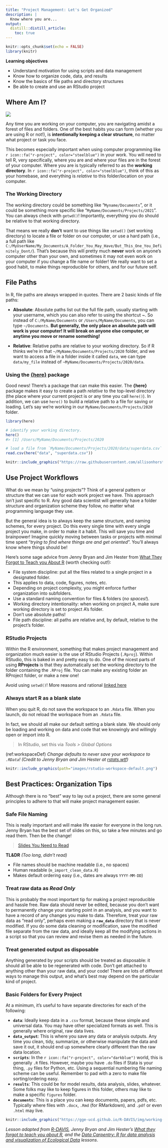 ```yaml
---
title: "Project Management: Let's Get Organized"
description: | 
  Know where you are...
output: 
  distill::distill_article:
    toc: true
---
```


```r

knitr::opts_chunk$set(echo = FALSE)
library(knitr)

```

:::obj

**Learning objectives**
 
 - Understand motivation for using scripts and data management
 - Know how to organize code, data, and results
 - Know the basics of file paths and directory structures
 - Be able to create and use an RStudio project
 
:::

## Where Am I?

![](https://upload.wikimedia.org/wikipedia/commons/3/39/Messy_storage_room_with_boxes.jpg)

Any time you are working on your computer, you are navigating amidst a forest of files and folders. One of the best habits you can form (whether you are using R or not!), is **intentionally keeping a clear structure**, no matter what project or task you face.

This becomes especially important when using computer programming like `r icon::fa("r-project", color="steelblue")` in your work. You will need to tell R, very specifically, where you are and where your files are in the forest of your computer. Where you are is typically referred to as the **working directory**. In `r icon::fa("r-project", color="steelblue")`, think of this as your homebase, and everything is *relative* to this folder/location on your computer.

### The Working Directory

The working directory could be something like "`Myname/Documents`", or it could be something more specific like  "`MyName/Documents/Projects/2021`". You can always check with `getwd()`! Importantly, everything you do should be relative to that working directory. 

That means we really **don't** want to use things like `setwd()` (set working directory) to locate a file or folder on our computer, or use a hard path (i.e., a full path like `C:/MyUserName/My_Documents/A_Folder_You_May_Have/But_This_One_You_Definitely_Dont/`). That's because this will pretty much **never** work on anyone's computer other than your own, and sometimes it may not even work on your computer if you change a file name or folder! We really want to set a good habit, to make things reproducible for others, and for our future self. 

## File Paths

In R, file paths are always wrapped in quotes. There are 2 basic kinds of file paths: 
 
 - **Absolute**: Absolute paths list out the full file path, usually starting with your username, which you can also refer to using the shortcut ~. So instead of `C:/MyName/Documents` or `/Users/MyName/Documents`, you can type `~/Documents`. **But generally, the only place an absolute path will work is your computer! It will break on anyone else computer, or anytime you move or rename something!**
 
 - **Relative**: Relative paths are relative to your working directory. So if R thinks we’re in that `~/MyName/Documents/Projects/2020` folder, and we want to access a file in a folder inside it called `data`, we can type `data/my_file` instead of `~MyName/Documents/Projects/2020/data`. 


### Using the **[{here}](https://here.r-lib.org/)** package

Good news! There's a package that can make this easier. The **{here}** package makes it easy to create a path *relative* to the top-level directory (the place where your current project is or any time you call `here()`). In addition, we can use `here()` to build a relative path to a file for saving or loading. Let's say we're working in our `MyName/Documents/Projects/2020` folder.

```r

library(here)

# identify your working directory.
here()
#> [1] /Users/MyName/Documents/Projects/2020

# load a file from `MyName/Documents/Projects/2020/data/superdata.csv`
read.csv(here("data", "superdata.csv"))


```


```r

knitr::include_graphics("https://raw.githubusercontent.com/allisonhorst/stats-illustrations/master/rstats-artwork/here.png")

```

## Use Project Workflows

What do we mean by "using projects"? Think of a general pattern or structure that we can use for each work project we have. This approach isn't just specific to R. Any good data scientist will generally have a folder structure and organization scheme they follow, no matter what programming language they use.

But the general idea is to always keep the same structure, and naming schemes, for every project. Do this every single time with every single project you make, in order to make it a habit. This will save you time and brainpower! Imagine quickly moving between tasks or projects with minimal time spent "*trying to find where things are and get oriented*". You'll always know where things should be!

Here's some sage advice from Jenny Bryan and Jim Hester from [What They Forgot to Teach you About R](https://rstats.wtf/) (worth checking out!):

 - File system discipline: put all the files related to a single project in a designated folder.
 - This applies to data, code, figures, notes, etc.
 - Depending on project complexity, you might enforce further organization into subfolders.
 - Use a standard naming convention for files & folders (*no spaces!*).
 - Working directory intentionality: when working on project A, make sure working directory is set to project A’s folder.
 - Don't use absolute paths!
 - File path discipline: all paths are relative and, by default, relative to the project’s folder.

### RStudio Projects

Within the R environment, something that makes project management and organization much easier is the use of RStudio Projects (`.Rproj`). Within RStudio, this is baked in and pretty easy to do. One of the nicest parts of using **RProjects** is that they automatically set the working directory to the folder containing the `.RProj` file. You can make any existing folder an RProject folder, or make a new one!

<aside> Avoid using `setwd()`! More reasons and rational [linked here](https://rstats.wtf/project-oriented-workflow.html#setwd) </aside>

### Always start R as a blank slate

When you quit R, do not save the workspace to an `.Rdata` file. When you launch, do not reload the workspace from an `.Rdata` file.

In fact, we should all make our default setting a blank slate. We should only be loading and working on data and code that we knowingly and willingly open or import into R.

 > In RStudio, set this via *Tools > Global Options*
 
(ref:workspaceDef) *Change defaults to never save your workspace to `.RData`! (Credit to Jenny Bryan and Jim Hester at [rstats.wtf](https://rstats.wtf/save-source.html))*

```r

knitr::include_graphics(path="images/rstudio-workspace-default.png")


``` 

## Best Practices: Organization Tips

Although there is no “best” way to lay out a project, there are some general principles to adhere to that will make project management easier. 

### Safe File Naming

This is really important and will make life easier for everyone in the long run. Jenny Bryan has the best set of slides on this, so take a few minutes and go read them. Then be the change!

 > [Slides You Need to Read](https://speakerdeck.com/jennybc/how-to-name-files)
 
**TL&DR** *(Too long, didn't read)*
 
 - File names should be machine readable (i.e., no spaces)
 - Human readable (`m_import_clean_data.R`)
 - Makes default ordering easy (i.e., dates are always `YYYY-MM-DD`)

### Treat raw data as *Read Only*

This is probably the most important tip for making a project reproducible and hassle free. Raw data should never be edited, because you don't want to permanently change your starting point in an analysis, and you want to have a record of any changes you make to data. Therefore, treat your raw data as “read only”, perhaps even making a **`raw_data`** directory that is never modified. If you do some data cleaning or modification, save the modified file separate from the raw data, and ideally keep all the modifying actions in a script so that you can review and revise them as needed in the future.

### Treat generated output as disposable

Anything generated by your scripts should be treated as disposable: it should all be able to be regenerated with code. Don't get attached to anything other than your raw data, and your code! There are lots of different ways to manage this output, and what’s best may depend on the particular kind of project. 

### Basic Folders for Every Project

At a minimum, it’s useful to have separate directories for each of the following:

 - **`data`**: Ideally keep data in a `.csv` format, because these simple and universal data. You may have other specialized formats as well. This is generally where original, raw data lives.
 - **`data_output`**: This is where you save any data or analysis outputs. Any time you clean, tidy, summarize, or otherwise manipulate the data and save it out, it should end up somewhere clearly different than the raw data location.
 - **`scripts`**: In the `r icon::fa("r-project", color="darkblue")` world, this is generally `.R` files. However, maybe you have `.do` files if Stata is your thing, `.py` files for Python, etc. Using a sequential numbering file naming scheme can be useful. Remember to pad with a zero to make file sorting/ordering easy.
 - **`results`**: This could be for model results, data analysis, slides, whatever. Some folks may like to keep figures in this folder, others may like to make a specific `figures` folder.
 - **`documents`**: This is a place you can keep documents, papers, pdfs, etc. Typically where files with `.docx`, `.Rmd` (for RMarkdown), and `.pdf` or even `.html` may live.
 

```r

knitr::include_graphics("https://gge-ucd.github.io/R-DAVIS/img/working-directory-structure.png")

```
 

*Lesson adapted from [R-DAVIS](https://gge-ucd.github.io/R-DAVIS/index.html), Jenny Bryan and Jim Hester's [What they forgot to teach you about R](rstats.wtf), and the [Data Carpentry: R for data analysis and visualization of Ecological Data](https://datacarpentry.org/R-ecology-lesson/index.html) lessons*.
